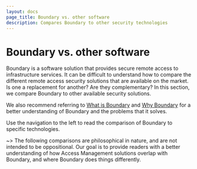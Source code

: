 ```yaml
---
layout: docs
page_title: Boundary vs. other software
description: Compares Boundary to other security technologies
---
```


# Boundary vs. other software

Boundary is a software solution that provides secure remote access to infrastructure services.
It can be difficult to understand how to compare the different remote access security solutions that are available on the market.
Is one a replacement for another?
Are they complementary?
In this section, we compare Boundary to other available security solutions.

We also recommend referring to [What is Boundary](/boundary/docs/overview/what-is-boundary) and [Why Boundary](/boundary/docs/overview/what-is-boundary#why-boundary) for a better understanding of Boundary and the problems that it solves.

Use the navigation to the left to read the comparison of Boundary to specific technologies.

~> The following comparisons are philosophical in nature, and are not intended to be oppositional.
Our goal is to provide readers with a better understanding of how Access Management solutions overlap with Boundary, and where Boundary does things differently.